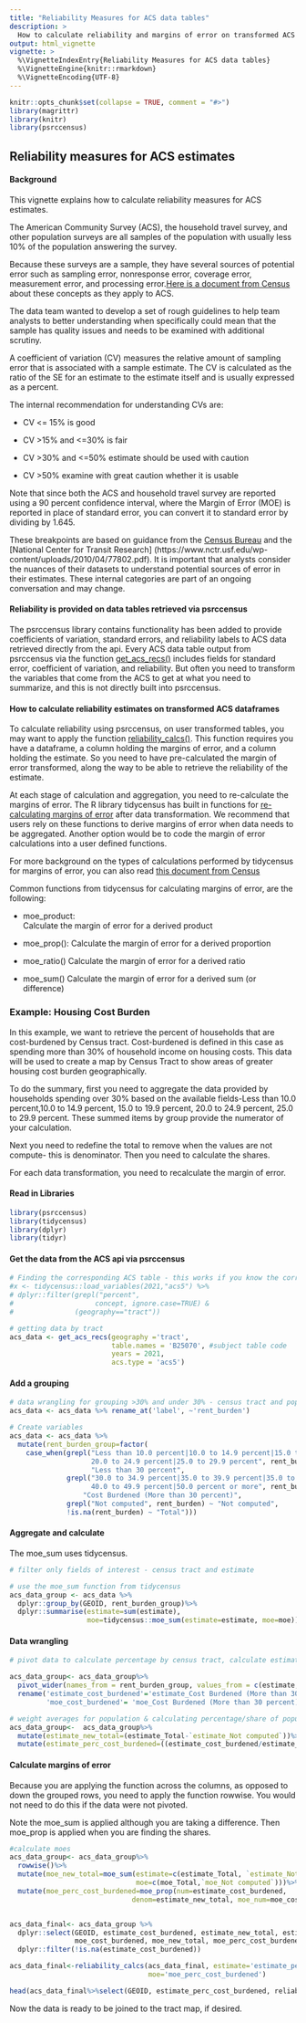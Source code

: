 ```yaml
---
title: "Reliability Measures for ACS data tables"
description: >
  How to calculate reliability and margins of error on transformed ACS data.
output: html_vignette
vignette: >
  %\VignetteIndexEntry{Reliability Measures for ACS data tables}
  %\VignetteEngine{knitr::rmarkdown}
  %\VignetteEncoding{UTF-8}
---
```


```r
knitr::opts_chunk$set(collapse = TRUE, comment = "#>")
library(magrittr)
library(knitr)
library(psrccensus)
```
## Reliability measures for ACS estimates


#### Background
This vignette explains how to calculate reliability measures for ACS estimates.

The American Community Survey (ACS), the household travel survey, and other population surveys are all samples of the population with usually less 10% of the population answering the survey.

Because these surveys are a sample, they have several sources of potential error such as sampling error, nonresponse error, coverage error, measurement error, and processing error.[Here is a document from Census](https://www.census.gov/content/dam/Census/library/publications/2018/acs/acs_general_handbook_2018_ch07.pdf) about these concepts as they apply to ACS.

The data team wanted to develop a set of rough guidelines to help team analysts to better understanding when specifically could mean that the sample has quality issues and needs to be examined with additional scrutiny. 

A coefficient of variation (CV) measures the relative amount of sampling error that is associated with a sample estimate. The CV is calculated as the ratio of the SE for an estimate to the estimate itself and is usually expressed as a percent.

The internal recommendation for understanding CVs are:

* CV <= 15% is good  

* CV >15% and <=30% is fair

* CV >30% and <=50% estimate should be used with caution

* CV >50% examine with great caution whether it is usable

Note that since both the ACS and household travel survey are reported using a 90 percent confidence interval, where the Margin of Error (MOE) is reported in place of standard error, you can convert it to standard error by dividing by 1.645.

These breakpoints are based on guidance from the [Census Bureau](https://ofm.wa.gov/sites/default/files/public/legacy/pop/acs/ofm_acs_user_guide.pdf) and the [National Center for Transit Research] (https://www.nctr.usf.edu/wp-content/uploads/2010/04/77802.pdf). It is important that analysts consider the nuances of their datasets to understand potential sources of error in their estimates. These internal categories are part of an ongoing conversation and may change.

####  Reliability is provided on data tables retrieved via psrccensus
The psrccensus library contains functionality has been added to provide coefficients of variation, standard errors, and reliability labels to ACS data retrieved directly from the api. Every ACS data table output from psrccensus via the function [get_acs_recs()](https://psrc.github.io/psrccensus/reference/get_acs_recs.html) includes fields for standard error, coefficient of variation, and reliability. But often you need to transform the variables that come from the ACS to get at what you need to summarize, and this is not directly built into psrccensus.

#### How to calculate reliability estimates on transformed ACS dataframes
To calculate reliability using psrccensus, on user transformed tables, you may want to apply the function [reliability_calcs()](https://psrc.github.io/psrccensus/reference/reliability_calcs.html). This function requires you have a dataframe, a column holding the margins of error, and a column holding the estimate. So you need to have pre-calculated the margin of error transformed, along the way to be able to retrieve the reliability of the estimate.


At each stage of calculation and aggregation, you need to re-calculate the margins of error. The R library tidycensus has built in functions for [re-calculating margins of error](https://walker-data.com/tidycensus/articles/margins-of-error.html) after data transformation. We recommend that users rely on these functions to derive margins of error when data needs to be aggregated. Another option would be to code the margin of error calculations into a user defined functions.

For more background on the types of calculations performed by tidycensus for margins of error, you can also read [this document from Census]([This document from Census](https://www.census.gov/content/dam/Census/library/publications/2018/acs/acs_general_handbook_2018_ch08.pdf) provides background on how to estimate margins of error on user derived estimates)

Common functions from tidycensus for calculating margins of error, are the following:

* moe_product: 	
Calculate the margin of error for a derived product

* moe_prop():
	Calculate the margin of error for a derived proportion
	
* moe_ratio()
Calculate the margin of error for a derived ratio

* moe_sum()
Calculate the margin of error for a derived sum (or difference)


### Example: Housing Cost Burden

In this example, we want to retrieve the percent of households that are cost-burdened by Census tract. Cost-burdened is defined in this case as spending more than 30% of household income on housing costs. This data will be used to create a map by Census Tract to show areas of greater housing cost burden geographically.

To do the summary, first you need to aggregate the data provided by households spending over 30% based on the available fields-Less than 10.0 percent,10.0 to 14.9 percent, 15.0 to 19.9 percent, 20.0 to 24.9 percent, 25.0 to 29.9 percent. These summed items by group provide the numerator of your calculation.

Next you need to redefine the total to remove when the values are not compute- this is denominator. Then you need to calculate the shares.

For each data transformation, you need to recalculate the margin of error.

#### Read in Libraries

```r
library(psrccensus)
library(tidycensus)
library(dplyr)
library(tidyr)
```



#### Get the data from the ACS api via psrccensus

```r
# Finding the corresponding ACS table - this works if you know the correct concept label. If not, another option would be to visit https://data.census.gov/table and search for the right subject table and skip to the next step ----
#x <- tidycensus::load_variables(2021,"acs5") %>% 
# dplyr::filter(grepl("percent",
#                    concept, ignore.case=TRUE) & 
#               (geography=="tract"))

# getting data by tract
acs_data <- get_acs_recs(geography ='tract', 
                         table.names = 'B25070', #subject table code
                         years = 2021,
                         acs.type = 'acs5')
```

#### Add a grouping 
```r
# data wrangling for grouping >30% and under 30% - census tract and population
acs_data <- acs_data %>% rename_at('label', ~'rent_burden')

# Create variables
acs_data <- acs_data %>% 
  mutate(rent_burden_group=factor(
    case_when(grepl("Less than 10.0 percent|10.0 to 14.9 percent|15.0 to 19.9 percent|
                    20.0 to 24.9 percent|25.0 to 29.9 percent", rent_burden) ~
                    "Less than 30 percent",
              grepl("30.0 to 34.9 percent|35.0 to 39.9 percent|35.0 to 39.9 percent|
                    40.0 to 49.9 percent|50.0 percent or more", rent_burden) ~ 
                  "Cost Burdened (More than 30 percent)",
              grepl("Not computed", rent_burden) ~ "Not computed",
              !is.na(rent_burden) ~ "Total")))
```


#### Aggregate and calculate
The moe_sum uses tidycensus.
```r
# filter only fields of interest - census tract and estimate

# use the moe_sum function from tidycensus
acs_data_group <- acs_data %>% 
  dplyr::group_by(GEOID, rent_burden_group)%>%
  dplyr::summarise(estimate=sum(estimate), 
                   moe=tidycensus::moe_sum(estimate=estimate, moe=moe))


```

#### Data wrangling
```r
# pivot data to calculate percentage by census tract, calculate estimates

acs_data_group<- acs_data_group%>%   
  pivot_wider(names_from = rent_burden_group, values_from = c(estimate,moe))%>%
  rename('estimate_cost_burdened'='estimate_Cost Burdened (More than 30 percent)',
         'moe_cost_burdened'= 'moe_Cost Burdened (More than 30 percent)')

# weight averages for population & calculating percentage/share of population per tract instead of integer
acs_data_group<-  acs_data_group%>%
  mutate(estimate_new_total=(estimate_Total-`estimate_Not computed`))%>%
  mutate(estimate_perc_cost_burdened=((estimate_cost_burdened/estimate_new_total)))
```

####  Calculate margins of error

Because you are applying the function across the columns, as opposed to down the grouped rows, you need to apply the function rowwise. You would not need to do this if the data were not pivoted.

Note the moe_sum is applied although you are taking a difference. Then moe_prop is applied when you are finding the shares. 
```r
#calculate moes
acs_data_group<- acs_data_group%>%
  rowwise()%>%
  mutate(moe_new_total=moe_sum(estimate=c(estimate_Total, `estimate_Not computed`), 
                               moe=c(moe_Total,`moe_Not computed`)))%>%
  mutate(moe_perc_cost_burdened=moe_prop(num=estimate_cost_burdened,
                              denom=estimate_new_total, moe_num=moe_cost_burdened, moe_denom=moe_new_total))


acs_data_final<- acs_data_group %>% 
  dplyr::select(GEOID, estimate_cost_burdened, estimate_new_total, estimate_perc_cost_burdened,
                moe_cost_burdened, moe_new_total, moe_perc_cost_burdened) %>%
  dplyr::filter(!is.na(estimate_cost_burdened))

acs_data_final<-reliability_calcs(acs_data_final, estimate='estimate_perc_cost_burdened', 
                                  moe='moe_perc_cost_burdened')

head(acs_data_final%>%select(GEOID, estimate_perc_cost_burdened, reliability))
```

Now the data is ready to be joined to the tract map, if desired.
